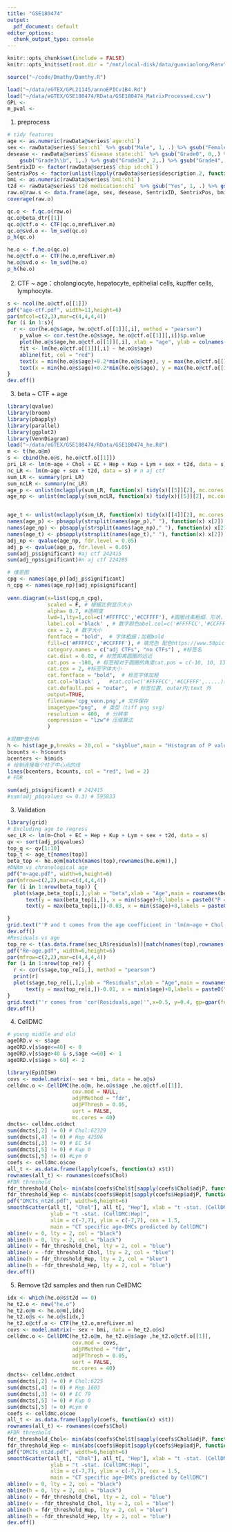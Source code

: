 ```yaml
---
title: "GSE180474"
output:
  pdf_document: default
editor_options: 
  chunk_output_type: console
---
```


```r
knitr::opts_chunk$set(include = FALSE)
knitr::opts_knit$set(root.dir = "/mnt/local-disk/data/guoxiaolong/Renv")
```

```r
source("~/code/Dmathy/Damthy.R")
```

```r
load("~/data/eGTEX/GPL21145/annoEPICv1B4.Rd")
load("~/data/eGTEX/GSE180474/RData/GSE180474_MatrixProcessed.csv")
GPL <- 
m_pval <- 
```

1.  preprocess

```r
# tidy features
age <- as.numeric(rawData@series$`age:ch1`)
sex <- rawData@series$`Sex:ch1` %>% gsub("Male", 1, .) %>% gsub("Female", 0, .) %>% as.numeric()
desease <- rawData@series$`disease state:ch1` %>% gsub("Grade0", 0,.) %>%
    gsub("Grade3\\b", 1,.) %>% gsub("Grade34", 2,.) %>% gsub("Grade4", 3,.) %>% as.numeric()
SentrixID <- factor(rawData@series$`chip id:ch1`)
SentrixPos <- factor(unlist(lapply(rawData@series$description.2, function(x) {strsplit(x,"_")[[1]][2]})))
bmi <- as.numeric(rawData@series$`bmi:ch1`)
t2d <- rawData@series$`t2d medication:ch1` %>% gsub("Yes", 1, .) %>% gsub("No", 0, .) %>% as.numeric()
raw.o@raw.s <- data.frame(age, sex, desease, SentrixID, SentrixPos, bmi, t2d)
coverage(raw.o)
```

```r
qc.o <- f.qc.o(raw.o)
qc.o@beta_dtr[[1]]
qc.o@ctf.o <- CTF(qc.o,mrefLiver.m)
qc.o@svd.o <- lm_svd(qc.o)
p_h(qc.o)
```

```r
he.o <- f.he.o(qc.o)
he.o@ctf.o <- CTF(he.o,mrefLiver.m)
he.o@svd.o <- lm_svd(he.o)
p_h(he.o)
```

2.  CTF \~ age：cholangiocyte, hepatocyte, epithelial cells, kupffer cells, lymphocyte.

```r
s <- ncol(he.o@ctf.o[[1]])
pdf("age-ctf.pdf", width=11,height=6)
par(mfcol=c(2,3),mar=c(4,4,4,4))
for (i in 1:s){
  r <- cor(he.o@s$age, he.o@ctf.o[[1]][,i], method = "pearson")
    p_value <- cor.test(he.o@s$age, he.o@ctf.o[[1]][,i])$p.value
    plot(he.o@s$age,he.o@ctf.o[[1]][,i], xlab = "age", ylab = colnames(he.o@ctf.o[[1]])[i], pch = 16, col = "black", cex = 0.5)
    fit <- lm(he.o@ctf.o[[1]][,i] ~ he.o@s$age)
    abline(fit, col = "red")
    text(x = min(he.o@s$age)+0.2*min(he.o@s$age), y = max(he.o@ctf.o[[1]][,i]),labels = paste0("r=",format(r, digits = 3)),cex = 0.8)
    text(x = min(he.o@s$age)+0.2*min(he.o@s$age), y = max(he.o@ctf.o[[1]][,i]) - 0.1*(max(he.o@ctf.o[[1]][,i]) - min(he.o@ctf.o[[1]][,i])),cex = 0.8, labels = paste0("p=",format.pval(p_value,digits = 3)))
}
dev.off()

```

3.  beta \~ CTF + age

```r
library(qvalue)
library(broom)
library(pbapply)
library(parallel)
library(ggplot2)
library(VennDiagram)
load("~/data/eGTEX/GSE180474/RData/GSE180474_he.Rd")
m <- t(he.o@m)
s <- cbind(he.o@s, he.o@ctf.o[[1]])
pri_LR <- lm(m~age + Chol + EC + Hep + Kup + Lym + sex + t2d, data = s) #aj ctf
nc_LR <- lm(m~age + sex + t2d, data = s) # n aj ctf
sum_LR <- summary(pri_LR)
sum_ncLR <- summary(nc_LR)
age_p <- unlist(mclapply(sum_LR, function(x) tidy(x)[[5]][2], mc.cores = 100))
age_np <- unlist(mclapply(sum_ncLR, function(x) tidy(x)[[5]][2], mc.cores = 100))


age_t <- unlist(mclapply(sum_LR, function(x) tidy(x)[[4]][2], mc.cores = 100))
names(age_p) <- pbsapply(strsplit(names(age_p)," "), function(x) x[2])
names(age_np) <- pbsapply(strsplit(names(age_np)," "), function(x) x[2])
names(age_t) <- pbsapply(strsplit(names(age_t)," "), function(x) x[2])
adj_np <- qvalue(age_np, fdr.level = 0.05)
adj_p <- qvalue(age_p, fdr.level = 0.05)
sum(adj_p$significant) #aj ctf 242415
sum(adj_np$significant)#n aj ctf 224285

# 维恩图
cpg <- names(age_p)[adj_p$significant]
n_cpg <- names(age_np)[adj_np$significant]
 
venn.diagram(x=list(cpg,n_cpg),
             scaled = F, # 根据比例显示大小
             alpha= 0.7, #透明度
             lwd=1,lty=1,col=c('#FFFFCC','#CCFFFF'), #圆圈线条粗细、形状、颜色；1 实线, 2 虚线, blank无线条
             label.col ='black' , # 数字颜色abel.col=c('#FFFFCC','#CCFFFF',......)根据不同颜色显示数值颜色
             cex = 2, # 数字大小
             fontface = "bold",  # 字体粗细；加粗bold
             fill=c('#FFFFCC','#CCFFFF'), # 填充色 配色https://www.58pic.com/
             category.names = c("adj CTFs", "no CTFs") , #标签名
             cat.dist = 0.02, # 标签距离圆圈的远近
             cat.pos = -180, # 标签相对于圆圈的角度cat.pos = c(-10, 10, 135)
             cat.cex = 2, #标签字体大小
             cat.fontface = "bold",  # 标签字体加粗
             cat.col='black' ,   #cat.col=c('#FFFFCC','#CCFFFF',.....)根据相应颜色改变标签颜色
             cat.default.pos = "outer",  # 标签位置, outer内;text 外
             output=TRUE,
             filename='cpg_venn.png',# 文件保存
             imagetype="png",  # 类型（tiff png svg）
             resolution = 400,  # 分辨率
             compression = "lzw"# 压缩算法
             )

#观察P值分布
h <- hist(age_p,breaks = 20,col = "skyblue",main = "Histogram of P values",xlab = "p values", ylab = "counts")
bcounts <- h$counts
bcenters <- h$mids
# 绘制连接每个柱子中心点的线
lines(bcenters, bcounts, col = "red", lwd = 2)
# FDR

sum(adj_p$significant) # 242415
#sum(adj_p$qvalues <= 0.3) # 595833
```

3.  Validation

```r
library(grid)
# Excluding age to regress
sec_LR <- lm(m~Chol + EC + Hep + Kup + Lym + sex + t2d, data = s)
qv <- sort(adj_p$qvalues)
top_q <- qv[1:10]
top_t <- age_t[names(top)]
beta_top <- he.o@m[match(names(top),rownames(he.o@m)),]
#DNAm vs chronological age
pdf("m~age.pdf", width=6,height=6)
par(mfrow=c(2,2),mar=c(4,4,4,4))
for (i in 1:nrow(beta_top)) {
  plot(s$age,beta_top[i,],ylab = "beta",xlab = "Age",main = rownames(beta_top)[i])
      text(y = max(beta_top[i,]), x = min(s$age)+8,labels = paste0("P = ",format(top_q[i], digits = 1)),cex = 0.8)
      text(y = max(beta_top[i,])-0.03, x = min(s$age)+8,labels = paste0("t-stat = ",format(top_t[i], digits = 2)),cex = 0.8)

}
grid.text("'P and t comes from the age coefficient in 'lm(m~age + Chol + EC + Hep + Kup + Lym + sex + t2d)'",x=0.5, y=0.4, gp=gpar(fontsize=10))
dev.off()
#Residuals vs age
top_re <- t(as.data.frame(sec_LR$residuals))[match(names(top),rownames(he.o@m)),]
pdf("Re~age.pdf", width=6,height=6)
par(mfrow=c(2,2),mar=c(4,4,4,4))
for (i in 1:nrow(top_re)) {
  r <- cor(s$age,top_re[i,], method = "pearson")
  print(r)
  plot(s$age,top_re[i,],ylab = "Residuals",xlab = "Age",main = rownames(top_re)[i])
      text(y = max(top_re[i,])-0.01, x = min(s$age)+8,labels = paste0("r=",format(r, digits = 1)),cex = 0.6)
}
grid.text("'r comes from 'cor(Residuals,age)'",x=0.5, y=0.4, gp=gpar(fontsize=10))
dev.off()
```

4.  CellDMC

```r
# young middle and old
ageORD.v <- s$age
ageORD.v[s$age<=40] <- 0
ageORD.v[s$age>40 & s,$age <=60] <- 1
ageORD.v[s$age > 60] <- 2

library(EpiDISH)
covs <- model.matrix(~ sex + bmi, data = he.o@s)
celldmc.o <- CellDMC(he.o@m, he.o@s$age ,he.o@ctf.o[[1]], 
                     cov.mod = NULL, 
                     adjPMethod = "fdr",
                     adjPThresh = 0.05,
                     sort = FALSE,
                     mc.cores = 40)
dmcts<- celldmc.o$dmct
sum(dmcts[,2] != 0) # Chol:62329
sum(dmcts[,4] != 0) # Hep 42596
sum(dmcts[,3] != 0) # EC 54
sum(dmcts[,5] != 0) # Kup 0
sum(dmcts[,5] != 0) #Lym 0
coefs <- celldmc.o$coe
all_t <- as.data.frame(lapply(coefs, function(x) x$t))
rownames(all_t) <- rownames(coefs$Chol)
#FDR threshold
fdr_threshold_Chol<- min(abs(coefs$Chol$t[sapply(coefs$Chol$adjP, function(x) {x<=0.05})]))
fdr_threshold_Hep <- min(abs(coefs$Hep$t[sapply(coefs$Hep$adjP, function(x) {x<=0.05})]))
pdf("DMCTs_nt2d.pdf", width=6,height=6)
smoothScatter(all_t[, "Chol"], all_t[, "Hep"], xlab = "t -stat. (CellDMC:Chol)", 
              ylab = "t -stat. (CellDMC:Hep)", 
              xlim = c(-7,7), ylim = c(-7,7), cex = 1.5, 
              main = "CT specific age-DMCs predicted by CellDMC")
abline(v = 0, lty = 2, col = "black")
abline(h = 0, lty = 2, col = "black")
abline(v = fdr_threshold_Chol, lty = 2, col = "blue")
abline(v = -fdr_threshold_Chol, lty = 2, col = "blue")
abline(h = fdr_threshold_Hep, lty = 2, col = "blue")
abline(h = -fdr_threshold_Hep, lty = 2, col = "blue")
dev.off()
```

5.  Remove t2d samples and then run CellDMC

```r
idx <- which(he.o@s$t2d == 0)
he_t2.o <- new("he.o")
he_t2.o@m <- he.o@m[,idx]
he_t2.o@s <- he.o@s[idx,]
he_t2.o@ctf.o <- CTF(he_t2.o,mrefLiver.m)
covs <- model.matrix(~ sex + bmi, data = he_t2.o@s)
celldmc.o <- CellDMC(he_t2.o@m, he_t2.o@s$age ,he_t2.o@ctf.o[[1]], 
                     cov.mod = covs, 
                     adjPMethod = "fdr",
                     adjPThresh = 0.05,
                     sort = FALSE,
                     mc.cores = 40)
dmcts<- celldmc.o$dmct
sum(dmcts[,2] != 0) # Chol:6225
sum(dmcts[,4] != 0) # Hep 1603
sum(dmcts[,3] != 0) # EC 79
sum(dmcts[,5] != 0) # Kup 0
sum(dmcts[,5] != 0) #Lym 0
coefs <- celldmc.o$coe
all_t <- as.data.frame(lapply(coefs, function(x) x$t))
rownames(all_t) <- rownames(coefs$Chol)
#FDR threshold
fdr_threshold_Chol<- min(abs(coefs$Chol$t[sapply(coefs$Chol$adjP, function(x) {x<=0.05})]))
fdr_threshold_Hep <- min(abs(coefs$Hep$t[sapply(coefs$Hep$adjP, function(x) {x<=0.05})]))
pdf("DMCTs_nt2d.pdf", width=6,height=6)
smoothScatter(all_t[, "Chol"], all_t[, "Hep"], xlab = "t -stat. (CellDMC:Chol)", 
              ylab = "t -stat. (CellDMC:Hep)", 
              xlim = c(-7,7), ylim = c(-7,7), cex = 1.5, 
              main = "CT specific age-DMCs predicted by CellDMC")
abline(v = 0, lty = 2, col = "black")
abline(h = 0, lty = 2, col = "black")
abline(v = fdr_threshold_Chol, lty = 2, col = "blue")
abline(v = -fdr_threshold_Chol, lty = 2, col = "blue")
abline(h = fdr_threshold_Hep, lty = 2, col = "blue")
abline(h = -fdr_threshold_Hep, lty = 2, col = "blue")
dev.off()
```

